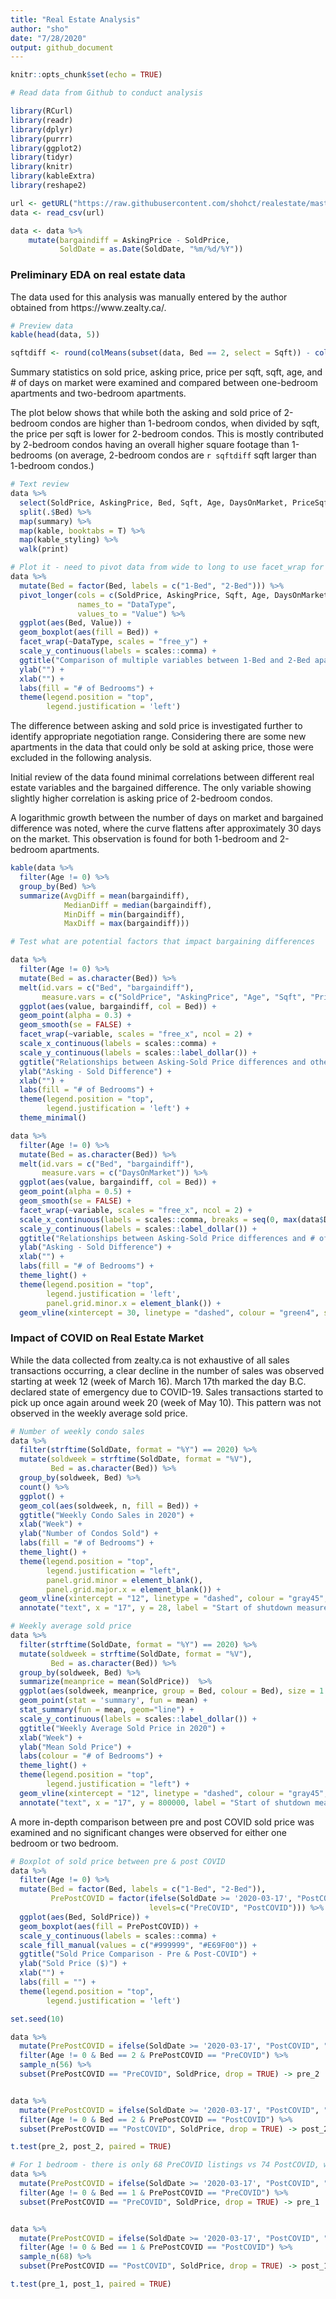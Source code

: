 ```yaml
---
title: "Real Estate Analysis"
author: "sho"
date: "7/28/2020"
output: github_document
---
```


```r
knitr::opts_chunk$set(echo = TRUE)
```


```r

# Read data from Github to conduct analysis

library(RCurl)
library(readr)
library(dplyr)
library(purrr)
library(ggplot2)
library(tidyr)
library(knitr)
library(kableExtra)
library(reshape2)

url <- getURL("https://raw.githubusercontent.com/shohct/realestate/master/RealestateData.csv")
data <- read_csv(url)

data <- data %>% 
    mutate(bargaindiff = AskingPrice - SoldPrice,
           SoldDate = as.Date(SoldDate, "%m/%d/%Y"))
```

### Preliminary EDA on real estate data

The data used for this analysis was manually entered by the author obtained from https://www.zealty.ca/.
```r
# Preview data
kable(head(data, 5))

sqftdiff <- round(colMeans(subset(data, Bed == 2, select = Sqft)) - colMeans(subset(data, Bed == 1, select = Sqft)), 2)
```

Summary statistics on sold price, asking price, price per sqft, sqft, age, and # of days on market were examined and compared between one-bedroom apartments and two-bedroom apartments. 

The plot below shows that while both the asking and sold price of 2-bedroom condos are higher than 1-bedroom condos, when divided by sqft, the price per sqft is lower for 2-bedroom condos. This is mostly contributed by 2-bedroom condos having an overall higher square footage than 1-bedrooms (on average, 2-bedroom condos are `r sqftdiff` sqft larger than 1-bedroom condos.)

```r
# Text review
data %>% 
  select(SoldPrice, AskingPrice, Bed, Sqft, Age, DaysOnMarket, PriceSqft) %>% 
  split(.$Bed) %>% 
  map(summary) %>% 
  map(kable, booktabs = T) %>% 
  map(kable_styling) %>% 
  walk(print)

# Plot it - need to pivot data from wide to long to use facet_wrap for all y values
data %>% 
  mutate(Bed = factor(Bed, labels = c("1-Bed", "2-Bed"))) %>% 
  pivot_longer(cols = c(SoldPrice, AskingPrice, Sqft, Age, DaysOnMarket, PriceSqft),
               names_to = "DataType",
               values_to = "Value") %>% 
  ggplot(aes(Bed, Value)) +
  geom_boxplot(aes(fill = Bed)) +
  facet_wrap(~DataType, scales = "free_y") +
  scale_y_continuous(labels = scales::comma) +
  ggtitle("Comparison of multiple variables between 1-Bed and 2-Bed apartments") +
  ylab("") +
  xlab("") +
  labs(fill = "# of Bedrooms") +
  theme(legend.position = "top",
        legend.justification = 'left')
```

The difference between asking and sold price is investigated further to identify appropriate negotiation range. Considering there are some new apartments in the data that could only be sold at asking price, those were excluded in the following analysis.

Initial review of the data found minimal correlations between different real estate variables and the bargained difference. The only variable showing slightly higher correlation is asking price of 2-bedroom condos.

A logarithmic growth between the number of days on market and bargained difference was noted, where the curve flattens after approximately 30 days on the market. This observation is found for both 1-bedroom and 2-bedroom apartments.

```r
kable(data %>% 
  filter(Age != 0) %>% 
  group_by(Bed) %>% 
  summarize(AvgDiff = mean(bargaindiff),
            MedianDiff = median(bargaindiff),
            MinDiff = min(bargaindiff),
            MaxDiff = max(bargaindiff)))

# Test what are potential factors that impact bargaining differences

data %>% 
  filter(Age != 0) %>% 
  mutate(Bed = as.character(Bed)) %>% 
  melt(id.vars = c("Bed", "bargaindiff"), 
       measure.vars = c("SoldPrice", "AskingPrice", "Age", "Sqft", "PriceSqft", "DaysOnMarket")) %>% 
  ggplot(aes(value, bargaindiff, col = Bed)) +
  geom_point(alpha = 0.3) +
  geom_smooth(se = FALSE) +
  facet_wrap(~variable, scales = "free_x", ncol = 2) +
  scale_x_continuous(labels = scales::comma) +
  scale_y_continuous(labels = scales::label_dollar()) +
  ggtitle("Relationships between Asking-Sold Price differences and other variables") +
  ylab("Asking - Sold Difference") +
  xlab("") +
  labs(fill = "# of Bedrooms") +
  theme(legend.position = "top",
        legend.justification = 'left') +
  theme_minimal()
```

``` r
data %>% 
  filter(Age != 0) %>% 
  mutate(Bed = as.character(Bed)) %>% 
  melt(id.vars = c("Bed", "bargaindiff"), 
       measure.vars = c("DaysOnMarket")) %>% 
  ggplot(aes(value, bargaindiff, col = Bed)) +
  geom_point(alpha = 0.5) +
  geom_smooth(se = FALSE) +
  facet_wrap(~variable, scales = "free_x", ncol = 2) +
  scale_x_continuous(labels = scales::comma, breaks = seq(0, max(data$DaysOnMarket) + 10, by = 10)) +
  scale_y_continuous(labels = scales::label_dollar()) +
  ggtitle("Relationships between Asking-Sold Price differences and # of Days on Market") +
  ylab("Asking - Sold Difference") +
  xlab("") +
  labs(fill = "# of Bedrooms") +
  theme_light() + 
  theme(legend.position = "top",
        legend.justification = 'left',
        panel.grid.minor.x = element_blank()) +
  geom_vline(xintercept = 30, linetype = "dashed", colour = "green4", size = 1)
```

### Impact of COVID on Real Estate Market

While the data collected from zealty.ca is not exhaustive of all sales transactions occurring, a clear decline in the number of sales was observed starting at week 12 (week of March 16). March 17th marked the day B.C. declared state of emergency due to COVID-19. Sales transactions started to pick up once again around week 20 (week of May 10). This pattern was not observed in the weekly average sold price. 


```r

# Number of weekly condo sales
data %>% 
  filter(strftime(SoldDate, format = "%Y") == 2020) %>% 
  mutate(soldweek = strftime(SoldDate, format = "%V"),
         Bed = as.character(Bed)) %>% 
  group_by(soldweek, Bed) %>% 
  count() %>% 
  ggplot() +
  geom_col(aes(soldweek, n, fill = Bed)) +
  ggtitle("Weekly Condo Sales in 2020") +
  xlab("Week") +
  ylab("Number of Condos Sold") +
  labs(fill = "# of Bedrooms") +
  theme_light() +
  theme(legend.position = "top",
        legend.justification = "left",
        panel.grid.minor = element_blank(),
        panel.grid.major.x = element_blank()) +
  geom_vline(xintercept = "12", linetype = "dashed", colour = "gray45", size = 1) +
  annotate("text", x = "17", y = 28, label = "Start of shutdown measures in B.C. (Mar 17)", colour = "gray45")

# Weekly average sold price
data %>% 
  filter(strftime(SoldDate, format = "%Y") == 2020) %>% 
  mutate(soldweek = strftime(SoldDate, format = "%V"),
         Bed = as.character(Bed)) %>% 
  group_by(soldweek, Bed) %>% 
  summarize(meanprice = mean(SoldPrice))  %>% 
  ggplot(aes(soldweek, meanprice, group = Bed, colour = Bed), size = 1.5) +
  geom_point(stat = 'summary', fun = mean) +
  stat_summary(fun = mean, geom="line") +
  scale_y_continuous(labels = scales::label_dollar()) + 
  ggtitle("Weekly Average Sold Price in 2020") +
  xlab("Week") +
  ylab("Mean Sold Price") +
  labs(colour = "# of Bedrooms") +
  theme_light() +
  theme(legend.position = "top",
        legend.justification = "left") +
  geom_vline(xintercept = "12", linetype = "dashed", colour = "gray45", size = 1) +
  annotate("text", x = "17", y = 800000, label = "Start of shutdown measures in B.C. (Mar 17)", colour = "gray45")
```

A more in-depth comparison between pre and post COVID sold price was examined and no significant changes were observed for either one bedroom or two bedroom. 

```r

# Boxplot of sold price between pre & post COVID
data %>% 
  filter(Age != 0) %>% 
  mutate(Bed = factor(Bed, labels = c("1-Bed", "2-Bed")),
         PrePostCOVID = factor(ifelse(SoldDate >= '2020-03-17', "PostCOVID", "PreCOVID"), 
                               levels=c("PreCOVID", "PostCOVID"))) %>% 
  ggplot(aes(Bed, SoldPrice)) +
  geom_boxplot(aes(fill = PrePostCOVID)) +
  scale_y_continuous(labels = scales::comma) +
  scale_fill_manual(values = c("#999999", "#E69F00")) +
  ggtitle("Sold Price Comparison - Pre & Post-COVID") +
  ylab("Sold Price ($)") +
  xlab("") +
  labs(fill = "") +
  theme(legend.position = "top",
        legend.justification = 'left')

set.seed(10)

data %>% 
  mutate(PrePostCOVID = ifelse(SoldDate >= '2020-03-17', "PostCOVID", "PreCOVID")) %>% 
  filter(Age != 0 & Bed == 2 & PrePostCOVID == "PreCOVID") %>% 
  sample_n(56) %>% 
  subset(PrePostCOVID == "PreCOVID", SoldPrice, drop = TRUE) -> pre_2


data %>% 
  mutate(PrePostCOVID = ifelse(SoldDate >= '2020-03-17', "PostCOVID", "PreCOVID")) %>% 
  filter(Age != 0 & Bed == 2 & PrePostCOVID == "PostCOVID") %>% 
  subset(PrePostCOVID == "PostCOVID", SoldPrice, drop = TRUE) -> post_2

t.test(pre_2, post_2, paired = TRUE)

# For 1 bedroom - there is only 68 PreCOVID listings vs 74 PostCOVID, will take random sample of PostCOVID
data %>% 
  mutate(PrePostCOVID = ifelse(SoldDate >= '2020-03-17', "PostCOVID", "PreCOVID")) %>% 
  filter(Age != 0 & Bed == 1 & PrePostCOVID == "PreCOVID") %>%
  subset(PrePostCOVID == "PreCOVID", SoldPrice, drop = TRUE) -> pre_1


data %>% 
  mutate(PrePostCOVID = ifelse(SoldDate >= '2020-03-17', "PostCOVID", "PreCOVID")) %>% 
  filter(Age != 0 & Bed == 1 & PrePostCOVID == "PostCOVID") %>% 
  sample_n(68) %>% 
  subset(PrePostCOVID == "PostCOVID", SoldPrice, drop = TRUE) -> post_1

t.test(pre_1, post_1, paired = TRUE)
```